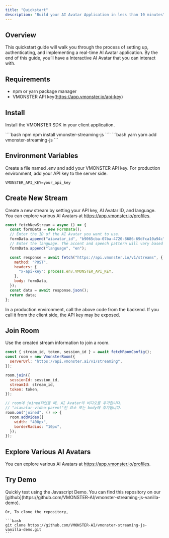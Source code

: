 ```yaml
---
title: "Quickstart"
description: "Build your AI Avatar Application in less than 10 minutes"
---
```


## Overview

This quickstart guide will walk you through the process of setting up, authenticating, and implementing a real-time AI Avatar application.
By the end of this guide, you’ll have a Interactive AI Avatar that you can interact with.

## Requirements

- npm or yarn package manager
- VMONSTER API key(https://app.vmonster.io/api-key)

## Install

Install the VMONSTER SDK in your client application.

<CodeGroup>
  ````bash npm npm install vmonster-streaming-js ```` ```bash yarn yarn add
  vmonster-streaming-js ```
</CodeGroup>

## Environment Variables

Create a file named .env and add your VMONSTER API key. For production environment, add your API key to the server side.

```text .env
VMONSTER_API_KEY=your_api_key
```

## Create New Stream

Create a new stream by setting your API key, AI Avatar ID, and language.
You can explore various AI Avatars at https://app.vmonster.io/profiles.

```javascript
const fetchNewStream = async () => {
  const formData = new FormData();
  // Enter the ID of the AI Avatar you want to use.
  formData.append("aiavatar_id", "b9065cba-07ba-4720-8686-69dfca10a94c");
  // Enter the language. The accent and speech pattern will vary based on the language.
  formData.append("language", "en");

  const response = await fetch("https://api.vmonster.io/v1/streams", {
    method: "POST",
    headers: {
      "x-api-key": process.env.VMONSTER_API_KEY,
    },
    body: formData,
  });
  const data = await response.json();
  return data;
};
```

In a production environment, call the above code from the backend. If you call it from the client side, the API key may be exposed.

## Join Room

Use the created stream information to join a room.

```javascript
const { stream_id, token, session_id } = await fetchRoomConfig();
const room = new VmonsterRoom({
  serverUrl: "https://api.vmonster.ai/v1/streaming",
});

room.join({
  sessionId: session_id,
  streamId: stream_id,
  token: token,
});

// room에 joined되었을 때, AI Avatar의 비디오를 추가합니다.
// "aiavatar-video-parent"인 요소 또는 body에 추가됩니다.
room.on("joined", () => {
  room.addVideo({
    width: "400px",
    borderRadius: "10px",
  });
});
```

## Explore Various AI Avatars

You can explore various AI Avatars at https://app.vmonster.io/profiles.

## Try Demo

<AccordionGroup>
  <Accordion icon="github" title="Clone Javascript Demo">
    Quickly test using the Javascript Demo.  You can find this repository on our
    [github](https://github.com/VMONSTER-AI/vmonster-streaming-js-vanilla-demo).

    Or, To clone the repository,

    ```bash
    git clone https://github.com/VMONSTER-AI/vmonster-streaming-js-vanilla-demo.git
    ```

  </Accordion>
</AccordionGroup>
